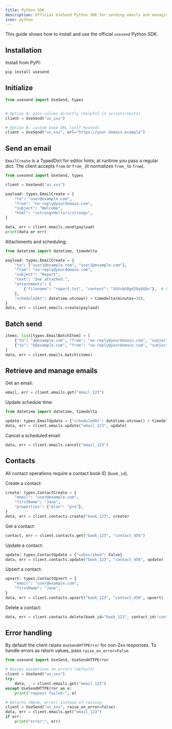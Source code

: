 ```yaml
---
title: Python SDK
description: Official UseSend Python SDK for sending emails and managing contacts.
icon: python
---
```


This guide shows how to install and use the official `usesend` Python SDK.

## Installation

Install from PyPI:

```bash
pip install usesend
```

## Initialize

```python
from usesend import UseSend, types


# Option A: pass values directly (helpful in scripts/tests)
client = UseSend("us_xxx")

# Option B: custom base URL (self-hosted)
client = UseSend("us_xxx", url="https://your-domain.example")
```

## Send an email

`EmailCreate` is a TypedDict for editor hints; at runtime you pass a regular dict. The client accepts `from` or `from_` (it normalizes `from_` to `from`).

```python
from usesend import UseSend, types

client = UseSend("us_xxx")

payload: types.EmailCreate = {
    "to": "user@example.com",
    "from": "no-reply@yourdomain.com",
    "subject": "Welcome",
    "html": "<strong>Hello!</strong>",
}

data, err = client.emails.send(payload)
print(data or err)
```

Attachments and scheduling:

```python
from datetime import datetime, timedelta

payload: types.EmailCreate = {
    "to": ["user1@example.com", "user2@example.com"],
    "from": "no-reply@yourdomain.com",
    "subject": "Report",
    "text": "See attached.",
    "attachments": [
        {"filename": "report.txt", "content": "SGVsbG8gd29ybGQ="},  # base64
    ],
    "scheduledAt": datetime.utcnow() + timedelta(minutes=10),
}
data, err = client.emails.create(payload)
```

## Batch send

```python
items: list[types.EmailBatchItem] = [
    {"to": "a@example.com", "from": "no-reply@yourdomain.com", "subject": "A", "html": "<p>A</p>"},
    {"to": "b@example.com", "from": "no-reply@yourdomain.com", "subject": "B", "html": "<p>B</p>"},
]
data, err = client.emails.batch(items)
```

## Retrieve and manage emails

Get an email:

```python
email, err = client.emails.get("email_123")
```

Update schedule time:

```python
from datetime import datetime, timedelta

update: types.EmailUpdate = {"scheduledAt": datetime.utcnow() + timedelta(hours=1)}
data, err = client.emails.update("email_123", update)
```

Cancel a scheduled email:

```python
data, err = client.emails.cancel("email_123")
```

## Contacts

All contact operations require a contact book ID (`book_id`).

Create a contact:

```python
create: types.ContactCreate = {
    "email": "user@example.com",
    "firstName": "Jane",
    "properties": {"plan": "pro"},
}
data, err = client.contacts.create("book_123", create)
```

Get a contact:

```python
contact, err = client.contacts.get("book_123", "contact_456")
```

Update a contact:

```python
update: types.ContactUpdate = {"subscribed": False}
data, err = client.contacts.update("book_123", "contact_456", update)
```

Upsert a contact:

```python
upsert: types.ContactUpsert = {
    "email": "user@example.com",
    "firstName": "Jane",
}
data, err = client.contacts.upsert("book_123", "contact_456", upsert)
```

Delete a contact:

```python
data, err = client.contacts.delete(book_id="book_123", contact_id="contact_456")
```

## Error handling

By default the client raises `UseSendHTTPError` for non-2xx responses. To handle errors as return values, pass `raise_on_error=False`.

```python
from usesend import UseSend, UseSendHTTPError

# Raises exceptions on errors (default)
client = UseSend("us_xxx")
try:
    data, _ = client.emails.get("email_123")
except UseSendHTTPError as e:
    print("request failed:", e)

# Returns (None, error) instead of raising
client = UseSend("us_xxx", raise_on_error=False)
data, err = client.emails.get("email_123")
if err:
    print("error:", err)
```
